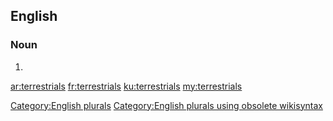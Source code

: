 ==English==

===Noun===
{{head|en}}

# {{plural of|terrestrial}}

[[Category:English plurals]][[Category:English plurals using obsolete wikisyntax]]

[[ar:terrestrials]]
[[fr:terrestrials]]
[[ku:terrestrials]]
[[my:terrestrials]]